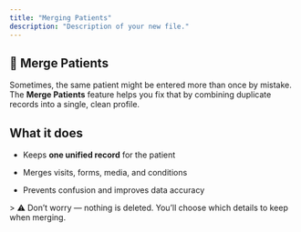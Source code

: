 ```yaml
---
title: "Merging Patients"
description: "Description of your new file."
---
```


##  🔗 Merge Patients

Sometimes, the same patient might be entered more than once by mistake. The **Merge Patients** feature helps you fix that by combining duplicate records into a single, clean profile.

## What it does

- Keeps **one unified record** for the patient  

- Merges visits, forms, media, and conditions  

- Prevents confusion and improves data accuracy  

\> ⚠️ Don’t worry — nothing is deleted. You’ll choose which details to keep when merging.